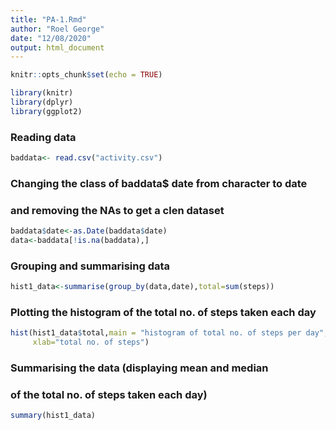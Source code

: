 ```yaml
---
title: "PA-1.Rmd"
author: "Roel George"
date: "12/08/2020"
output: html_document
---
```


```r
knitr::opts_chunk$set(echo = TRUE)
```
```r
library(knitr)
library(dplyr)
library(ggplot2)
```

### Reading data
```r
baddata<- read.csv("activity.csv")
```


### Changing the class of baddata$ date from character to date 
### and removing the NAs to get a clen dataset
```r
baddata$date<-as.Date(baddata$date)
data<-baddata[!is.na(baddata),]
```

### Grouping and summarising data
```r
hist1_data<-summarise(group_by(data,date),total=sum(steps))
```

### Plotting the histogram of the total no. of steps taken each day 
```r
hist(hist1_data$total,main = "histogram of total no. of steps per day",
     xlab="total no. of steps")

```
### Summarising the data (displaying mean and median
### of the total no. of steps taken each day)
```r
summary(hist1_data)
```







